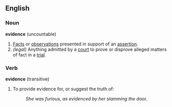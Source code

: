 ==English==

===Noun===

'''evidence''' (uncountable)

#[[fact|Facts]] or [[observation|observations]] presented in support of an [[assertion]].
#''(legal)'' Anything admitted by a [[court]] to prove or disprove alleged matters of fact in a [[trial]].

===Verb===

'''evidence''' (transitive)

#To provide evidence for, or suggest the truth of:
#:''She was furious, as evidenced by her slamming the door.''